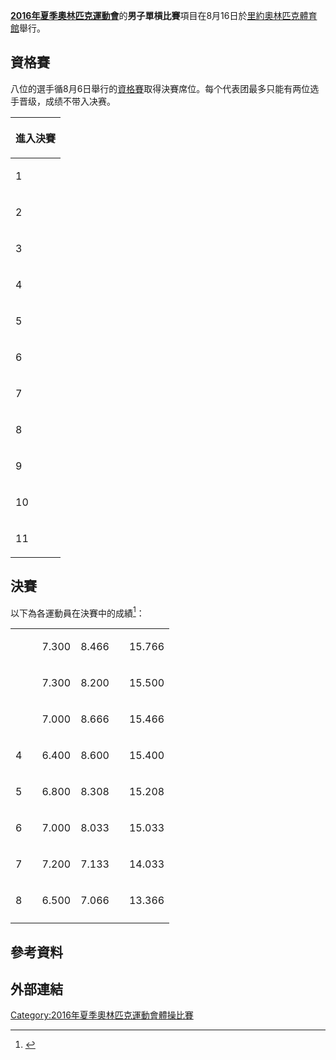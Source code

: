 {{Infobox Olympic event
|event = 男子單槓
|games = 2016年夏季
|image = 
|caption =
|venue = [[HSBC體育館|里約奧林匹克體育館]]
|date = 8月16日
|competitors = 8
|nations = 7
|gold = [[法比安·汉布钦|法比安·汉布钦]]
|goldNOC = GER
|silver = [[丹內爾·萊瓦|丹內爾·萊瓦]]
|silverNOC = USA
|bronze = [[尼爾·威爾森|尼爾·威爾森]]
|bronzeNOC =  GBR
|prev = [[2012年夏季奧林匹克運動會體操男子單槓比賽|2012]]
|next = [[2020年夏季奧林匹克運動會體操男子單槓比賽|2020]]
}}
{{2016年夏季奧林匹克運動會體操比賽}}
'''[[2016年夏季奧林匹克運動會|2016年夏季奧林匹克運動會]]'''的'''男子單槓比賽'''項目在8月16日於[[HSBC體育館|里約奧林匹克體育館]]舉行。

== 資格賽 ==
{{main|2016年夏季奧林匹克運動會體操男子資格賽#單槓項目晉級者}}
八位的選手循8月6日舉行的[[2016年夏季奧林匹克運動會體操男子資格賽|資格賽]]取得決賽席位。每个代表团最多只能有两位选手晋级，成绩不带入决赛。
{| {{AG-score}}
!進入決賽
|- style="background:#cfc;"
|1||align=left|{{flagIOCathlete|[[法比安·汉布钦|法比安·汉布钦]]|GER|2016年夏季}}
|7.300||8.233||||15.533||Q
|- style="background:#cfc;"
|2||align=left|{{flagIOCathlete|[[尼爾·威爾森|尼爾·威爾森]]|GBR|2016年夏季}}
|7.000||8.500||||15.500||Q
|- style="background:#cfc;"
|3||align=left|{{flagIOCathlete|[[愛普克·松德蘭德|愛普克·松德蘭德]]|NED|2016年夏季}}
|7.200||8.166||||15.366||Q
|- style="background:#cfc;"
|4||align=left|{{flagIOCathlete|[[丹內爾·萊瓦|丹內爾·萊瓦]]|USA|2016年夏季}}
|7.300||8.033||||15.333||Q
|- style="background:#cfc;"
|5||align=left|{{flagIOCathlete|{{link-en|弗兰西斯科·巴雷托·茹尼奥尔|Francisco Barreto Júnior}}|BRA|2016年夏季}}
|6.800||8.466||||15.266||Q
|- style="background:#cfc;"
|6||align=left|{{flagIOCathlete|[[山姆·米庫拉克|山姆·米庫拉克]]|USA|2016年夏季}}
|6.400||8.733||||15.133||Q
|- style="background:#cfc;"
|7||align=left|{{flagIOCathlete|[[奥列格·维尔尼亚耶夫|奥列格·维尔尼亚耶夫]]|UKR|2016年夏季}}
|6.500||8.633||||15.133||Q
|- style="background:#cfc;"
|8||align=left|{{flagIOCathlete|{{le|曼里克·拉尔杜埃特|Manrique Larduet}}|CUB|2016年夏季}}
|7.000||8.116||||15.116||Q
|-
|9||align=left|{{flagIOCathlete|{{link-en|帕布洛·布雷格|Pablo Brägger}}|SUI|2016年夏季}}
|7.000||8.100||||15.100||R1
|-
|10||align=left|{{flagIOCathlete|{{link-en|巴尔特·德尔洛|Bart Deurloo}}|NED|2016年夏季}}
|7.200||7.900||||15.100||R2
|-
|11||align=left|{{flagIOCathlete|[[加藤凌平|加藤凌平]]|JPN|2016年夏季}}
|6.900||8.100||||15.000||R3
|}

== 決賽 ==
以下為各運動員在決賽中的成績<ref>{{en}}{{cite web|title=Detailed Results - Artistic Gymnastics - Men's Horizontal Bar - Final|url=https://smsprio2016-a.akamaihd.net/_odf-documents/G/A/GAM004100_Results_2016_08_16_44e752a6_9538_4c82_bba7_44e2df6b3c34.pdf|website=rio2016.com|accessdate=2016-08-18|deadurl=yes|archiveurl=https://web.archive.org/web/20160920170905/https://smsprio2016-a.akamaihd.net/_odf-documents/G/A/GAM004100_Results_2016_08_16_44e752a6_9538_4c82_bba7_44e2df6b3c34.pdf|archivedate=2016-09-20}}</ref>：
{| {{AG-score}}
|- style="background:#F7F6A8;"
|{{gold1}} ||align=left|{{flagIOCathlete|[[法比安·汉布钦|法比安·汉布钦]]|GER|2016年夏季}}
|7.300||8.466||||15.766
|- style="background:#DCE5E5;"
|{{silver2}} ||align=left|{{flagIOCathlete|[[丹內爾·萊瓦|丹內爾·萊瓦]]|USA|2016年夏季}}
|7.300||8.200||||15.500
|- style="background:#FFDAB9;"
|{{bronze3}} ||align=left|{{flagIOCathlete|[[尼爾·威爾森|尼爾·威爾森]]|GBR|2016年夏季}}
|7.000||8.666||||15.466
|-
|4||align=left|{{flagIOCathlete|[[山姆·米庫拉克|山姆·米庫拉克]]|USA|2016年夏季}}
|6.400||8.600||||15.400
|-
|5||align=left|{{flagIOCathlete|{{link-en|弗兰西斯科·巴雷托·茹尼奥尔|Francisco Barreto Júnior}}|BRA|2016年夏季}}
|6.800||8.308||||15.208
|-
|6||align=left|{{flagIOCathlete|{{le|曼里克·拉尔杜埃特|Manrique Larduet}}|CUB|2016年夏季}}
|7.000||8.033||||15.033
|-
|7||align=left|{{flagIOCathlete|[[愛普克·松德蘭德|愛普克·松德蘭德]]|NED|2016年夏季}}
|7.200||7.133||||14.033
|-
|8||align=left|{{flagIOCathlete|[[奥列格·维尔尼亚耶夫|奥列格·维尔尼亚耶夫]]|UKR|2016年夏季}}
|6.500||7.066||||13.366
|-
|}

== 參考資料 ==
{{reflist}}

== 外部連結 ==

[[Category:2016年夏季奧林匹克運動會體操比賽|Category:2016年夏季奧林匹克運動會體操比賽]]
